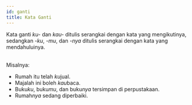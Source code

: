 ```yaml
---
id: ganti
title: Kata Ganti
---
```


<div style={{ padding: '20px', color: 'black', backgroundColor: '#dbfaf4' }}>
Kata ganti <i>ku-</i> dan <i>kau-</i> ditulis serangkai dengan kata yang mengikutinya, sedangkan <i>-ku</i>, <i>-mu</i>, dan <i>-nya</i> ditulis serangkai dengan kata yang mendahuluinya.
</div>
<br />

Misalnya:

- Rumah itu telah *ku*jual.
- Majalah ini boleh *kau*baca.
- Buku*ku*, buku*mu*, dan buku*nya* tersimpan di perpustakaan.
- Rumah*nya* sedang diperbaiki.
